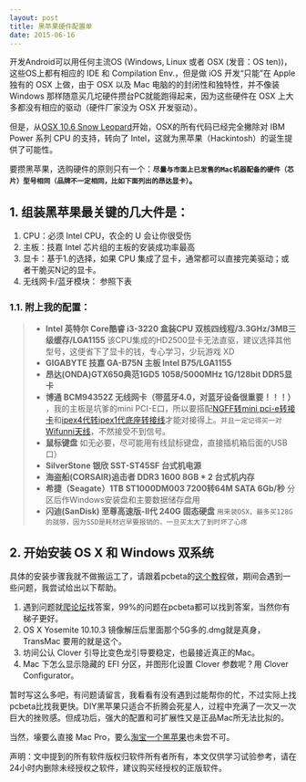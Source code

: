 ```yaml
---
layout: post
title: 黑苹果硬件配置单
date: 2015-06-16
---
```



开发Android可以用任何主流OS (Windows, Linux 或者 OSX (发音：OS ten))，这些OS上都有相应的 IDE 和 Compilation Env.，但是做 iOS 开发“只能”在 Apple 独有的 OSX 上做，由于 OSX 以及 Mac 电脑的的封闭性和独特性，并不像装 Windows 那样随意买几坨硬件攒台PC就能跑得起来，因为这些硬件在 OSX 上大多都没有相应的驱动（硬件厂家没为 OSX 开发驱动）。

但是，从[OSX 10.6 Snow Leopard](http://www.cocoachina.com/apple/20130119/5572.html)开始，OSX的所有代码已经完全撇除对 IBM Power 系列 CPU 的支持，转向了 Intel，这就为黑苹果（Hackintosh）的诞生提供了可能性。

要攒黑苹果，选购硬件的原则只有一个：**`尽量与市面上已发售的Mac机器配备的硬件（芯片）型号相同（品牌不一定相同，比如下面列出的昂达显卡）`。**

## 1. 组装黑苹果最关键的几大件是：
1. CPU：必须 Intel CPU，农企的 U 会让你很受伤
2. 主板：技嘉 Intel 芯片组的主板的安装成功率最高
3. 显卡：基于1.的选择，如果 CPU 集成了显卡，通常都可以直接完美驱动；或者干脆买N记的显卡。
4. 无线网卡/蓝牙模块： 参照下表

### 1.1. 附上我的配置：

>* **Intel 英特尔 Core酷睿 i3-3220 盒装CPU 双核四线程/3.3GHz/3MB三级缓存/LGA1155** 该CPU集成的HD2500显卡无法直驱，建议选择其他型号，这便省下了显卡的钱，专心学习，少玩游戏 XD
>* **GIGABYTE 技嘉 GA-B75N 主板 Intel B75/LGA1155** 
>* **昂达(ONDA)GTX650典范1GD5 1058/5000MHz 1G/128bit DDR5显卡**
>* **博通 BCM94352Z 无线网卡（带蓝牙4.0，对蓝牙设备很重要！！！）** ，我的主板是坑爹的mini PCI-E口，所以要搭配[NGFF转mini pci-e转接卡](https://item.taobao.com/item.htm?id=43414511551&_u=lc741n7a38)和[ipex4代转ipex1代底座转接线](https://item.taobao.com/item.htm?id=528150772581&_u=lc741na3f4)才能对接得上。`并且一定记得买一对`[Wifunni天线](http://item.taobao.com/item.htm?id=15968550189)，不然接受不到信号。
>* **鼠标键盘** 如无必要，尽可能用有线鼠标键盘，直接插机箱后面的USB口）
>* **SilverStone 银欣 SST-ST45SF 台式机电源**
>* **海盗船(CORSAIR)追击者 DDR3 1600 8GB * 2 台式机内存**
>* **希捷（Seagate）1TB ST1000DM003 7200转64M SATA 6Gb/秒** 分区后作Windows安装盘和主要数据储存盘用
>* **闪迪(SanDisk) 至尊高速版-II代 240G 固态硬盘** `用来装OSX，最多买128G的就够，因为SSD是耗材迟早要报销的，一旦买太大了到时坏了心疼`

## 2. 开始安装 OS X 和 Windows 双系统
具体的安装步骤我就不做搬运工了，请跟着pcbeta的[这个教程](http://bbs.pcbeta.com/viewthread-1542110-1-1.html)做，期间会遇到一些问题，我尝试给出以下帮助。

1. 遇到问题就[爬论坛](http://bbs.pcbeta.com/viewthread-1494831-1-1.html)找答案，99%的问题在pcbeta都可以找到答案，当然你有梯子更好。
2. OS X Yosemite 10.10.3 镜像解压后里面那个5G多的.dmg就是真身，TransMac 要用的就是这个。
3. 坊间公认 Clover 引导比变色龙引导要稳定，也最接近真正的Mac。
4. Mac 下怎么显示隐藏的 EFI 分区，并图形化设置 Clover 参数呢？用 Clover Configurator。

暂时写这么多吧，有问题请留言，我看看有没有遇到过能帮你的忙，不过实际上找pcbeta比找我更快。DIY黑苹果只适合不折腾会死星人，过程中充满了一次又一次巨大的挫败感。但成功后，强大的配置和可扩展性又是正品Mac所无法比拟的。

当然，壕要么直接 Mac Pro，要么[淘宝一个黑苹果](http://s.taobao.com/search?q=%E9%BB%91%E8%8B%B9%E6%9E%9C&commend=all&ssid=s5-e&search_type=mall&sourceId=tb.index&spm=a1z02.1.6856637.d4910789)也未尝不可。

声明：文中提到的所有软件版权归软件所有者所有，本文仅供学习试验参考，请在24小时内删除未经授权之软件，建议购买经授权的正版软件。
